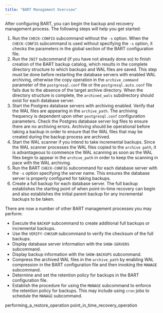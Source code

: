 ```yaml
---
title: "BART Management Overview"
---
```


<div id="bart_management_overview" class="registered_link"></div>


After configuring BART, you can begin the backup and recovery management process. The following steps will help you get started:

1.  Run the `CHECK-CONFIG` subcommand without the `-s` option. When the `CHECK-CONFIG` subcommand is used without specifying the `-s` option, it checks the parameters in the global section of the BART configuration file.
2.  Run the `INIT` subcommand (if you have not already done so) to finish creation of the BART backup catalog, which results in the complete directory structure to which backups and WAL files are saved. This step must be done before restarting the database servers with enabled WAL archiving, otherwise the copy operation in the `archive_command` parameter of the `postgresql.conf` file or the `postgresql.auto.conf` file fails due to the absence of the target archive directory. When the directory structure is complete, the `archived_wals` subdirectory should exist for each database server.
3.  Start the Postgres database servers with archiving enabled. Verify that the WAL files are appearing in the `archive_path`. The archiving frequency is dependent upon other `postgresql.conf` configuration parameters. Check the Postgres database server log files to ensure there are no archiving errors. Archiving should be operational before taking a backup in order to ensure that the WAL files that may be created during the backup process are archived.
4.  Start the WAL scanner if you intend to take incremental backups. Since the WAL scanner processes the WAL files copied to the `archive path`, it is advantageous to commence the WAL scanning as soon as the WAL files begin to appear in the `archive_path` in order to keep the scanning in pace with the WAL archiving.
5.  Run the BART `CHECK-CONFIG` subcommand for each database server with the `-s` option specifying the server name. This ensures the database server is properly configured for taking backups.
6.  Create a full backup for each database server. The full backup establishes the starting point of when point-in-time recovery can begin and also establishes the initial parent backup for any incremental backups to be taken.

There are now a number of other BART management processes you may perform:

-   Execute the `BACKUP` subcommand to create additional full backups or incremental backups.
-   Use the `VERIFY-CHKSUM` subcommand to verify the checksum of the full backups.
-   Display database server information with the `SHOW-SERVERS` subcommand.
-   Display backup information with the `SHOW-BACKUPS` subcommand.
-   Compress the archived WAL files in the `archive_path` by enabling WAL compression in the BART configuration file and then invoking the `MANAGE` subcommand.
-   Determine and set the retention policy for backups in the BART configuration file.
-   Establish the procedure for using the `MANAGE` subcommand to enforce the retention policy for backups. This may include using `cron` jobs to schedule the `MANAGE` subcommand.

<div class="toctree" maxdepth="3">

performing\_a\_restore\_operation point\_in\_time\_recovery\_operation

</div>
